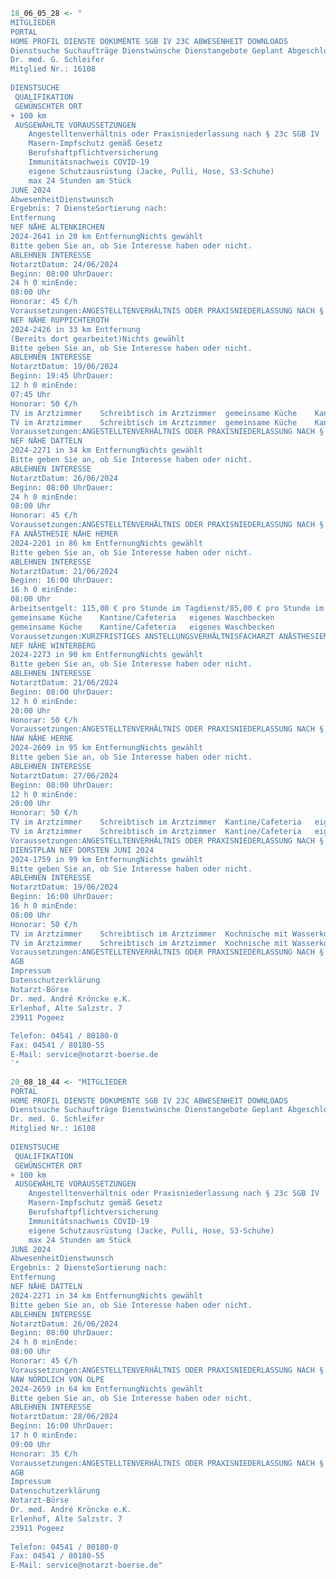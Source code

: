 ```r
18_06_05_28 <- "
MITGLIEDER
PORTAL
HOME PROFIL DIENSTE DOKUMENTE SGB IV 23C ABWESENHEIT DOWNLOADS
Dienstsuche Suchaufträge Dienstwünsche Dienstangebote Geplant Abgeschlossen
Dr. med. G. Schleifer
Mitglied Nr.: 16108
  
DIENSTSUCHE
 QUALIFIKATION
 GEWÜNSCHTER ORT
+ 100 km
 AUSGEWÄHLTE VORAUSSETZUNGEN
	Angestelltenverhältnis oder Praxisniederlassung nach § 23c SGB IV
	Masern-Impfschutz gemäß Gesetz
	Berufshaftpflichtversicherung
	Immunitätsnachweis COVID-19
	eigene Schutzausrüstung (Jacke, Pulli, Hose, S3-Schuhe)
	max 24 Stunden am Stück
JUNE 2024
AbwesenheitDienstwunsch
Ergebnis: 7 DiensteSortierung nach: 
Entfernung
NEF NÄHE ALTENKIRCHEN
2024-2641 in 20 km EntfernungNichts gewählt
Bitte geben Sie an, ob Sie Interesse haben oder nicht.
ABLEHNEN INTERESSE 
NotarztDatum: 24/06/2024
Beginn: 08:00 UhrDauer:
24 h 0 minEnde:
08:00 Uhr
Honorar: 45 €/h
Voraussetzungen:ANGESTELLTENVERHÄLTNIS ODER PRAXISNIEDERLASSUNG NACH § 23C SGB IVMASERN-IMPFSCHUTZ GEMÄSS GESETZBearbeiter: Katharina Koch
NEF NÄHE RUPPICHTEROTH
2024-2426 in 33 km Entfernung
(Bereits dort gearbeitet)Nichts gewählt
Bitte geben Sie an, ob Sie Interesse haben oder nicht.
ABLEHNEN INTERESSE 
NotarztDatum: 19/06/2024
Beginn: 19:45 UhrDauer:
12 h 0 minEnde:
07:45 Uhr
Honorar: 50 €/h
TV im Arztzimmer	Schreibtisch im Arztzimmer	gemeinsame Küche	Kantine/Cafeteria	eigenes Waschbecken und eigene Toilette
TV im Arztzimmer	Schreibtisch im Arztzimmer	gemeinsame Küche	Kantine/Cafeteria	eigenes Waschbecken und eigene Toilette
Voraussetzungen:ANGESTELLTENVERHÄLTNIS ODER PRAXISNIEDERLASSUNG NACH § 23C SGB IVFOBI: GES. PFLICHTFORTBILDUNGEN GEM. § 5 ABS. 4 RETTG NRWMASERN-IMPFSCHUTZ GEMÄSS GESETZBearbeiter: Katharina Koch
NEF NÄHE DATTELN
2024-2271 in 34 km EntfernungNichts gewählt
Bitte geben Sie an, ob Sie Interesse haben oder nicht.
ABLEHNEN INTERESSE 
NotarztDatum: 26/06/2024
Beginn: 08:00 UhrDauer:
24 h 0 minEnde:
08:00 Uhr
Honorar: 45 €/h
Voraussetzungen:ANGESTELLTENVERHÄLTNIS ODER PRAXISNIEDERLASSUNG NACH § 23C SGB IVMAX 24 STUNDEN AM STÜCKMASERN-IMPFSCHUTZ GEMÄSS GESETZBearbeiter: Celine Hassel
FA ANÄSTHESIE NÄHE HEMER
2024-2201 in 86 km EntfernungNichts gewählt
Bitte geben Sie an, ob Sie Interesse haben oder nicht.
ABLEHNEN INTERESSE 
NotarztDatum: 21/06/2024
Beginn: 16:00 UhrDauer:
16 h 0 minEnde:
08:00 Uhr
Arbeitsentgelt: 115,00 € pro Stunde im Tagdienst/85,00 € pro Stunde im Bereitschaftsdienst
gemeinsame Küche	Kantine/Cafeteria	eigenes Waschbecken
gemeinsame Küche	Kantine/Cafeteria	eigenes Waschbecken
Voraussetzungen:KURZFRISTIGES ANSTELLUNGSVERHÄLTNISFACHARZT ANÄSTHESIEMASERN-IMPFSCHUTZ GEMÄSS GESETZBearbeiter: Denise Reko
NEF NÄHE WINTERBERG
2024-2273 in 90 km EntfernungNichts gewählt
Bitte geben Sie an, ob Sie Interesse haben oder nicht.
ABLEHNEN INTERESSE 
NotarztDatum: 21/06/2024
Beginn: 08:00 UhrDauer:
12 h 0 minEnde:
20:00 Uhr
Honorar: 50 €/h
Voraussetzungen:ANGESTELLTENVERHÄLTNIS ODER PRAXISNIEDERLASSUNG NACH § 23C SGB IVZB NOTFALLMEDIZINMASERN-IMPFSCHUTZ GEMÄSS GESETZBearbeiter: Luca Raygrotzki
NAW NÄHE HERNE
2024-2609 in 95 km EntfernungNichts gewählt
Bitte geben Sie an, ob Sie Interesse haben oder nicht.
ABLEHNEN INTERESSE 
NotarztDatum: 27/06/2024
Beginn: 08:00 UhrDauer:
12 h 0 minEnde:
20:00 Uhr
Honorar: 50 €/h
TV im Arztzimmer	Schreibtisch im Arztzimmer	Kantine/Cafeteria	eigenes Waschbecken, eigene Toilette und eigene Dusche
TV im Arztzimmer	Schreibtisch im Arztzimmer	Kantine/Cafeteria	eigenes Waschbecken, eigene Toilette und eigene Dusche
Voraussetzungen:ANGESTELLTENVERHÄLTNIS ODER PRAXISNIEDERLASSUNG NACH § 23C SGB IVBERUFSHAFTPFLICHTVERSICHERUNGNACHWEIS KRANKENVERSICHERUNG / PFLEGEVERSICHERUNGNACHWEIS DER DRV-BEFREIUNGMASERN-IMPFSCHUTZ GEMÄSS GESETZBearbeiter: Kim-Naomi Feindt
DIENSTPLAN NEF DORSTEN JUNI 2024
2024-1759 in 99 km EntfernungNichts gewählt
Bitte geben Sie an, ob Sie Interesse haben oder nicht.
ABLEHNEN INTERESSE 
NotarztDatum: 19/06/2024
Beginn: 16:00 UhrDauer:
16 h 0 minEnde:
08:00 Uhr
Honorar: 50 €/h
TV im Arztzimmer	Schreibtisch im Arztzimmer	Kochnische mit Wasserkocher/Mikrowelle	Kantine/Cafeteria	eigenes Waschbecken, eigene Toilette und eigene Dusche
TV im Arztzimmer	Schreibtisch im Arztzimmer	Kochnische mit Wasserkocher/Mikrowelle	Kantine/Cafeteria	eigenes Waschbecken, eigene Toilette und eigene Dusche
Voraussetzungen:ANGESTELLTENVERHÄLTNIS ODER PRAXISNIEDERLASSUNG NACH § 23C SGB IVBERUFSHAFTPFLICHTVERSICHERUNGEIGENE SCHUTZAUSRÜSTUNG (JACKEPULLIHOSES3-SCHUHE)MASERN-IMPFSCHUTZ GEMÄSS GESETZBearbeiter: Miriam Prüß
AGB
Impressum
Datenschutzerklärung
Notarzt-Börse
Dr. med. André Kröncke e.K.
Erlenhof, Alte Salzstr. 7
23911 Pogeez
 
Telefon: 04541 / 80180-0
Fax: 04541 / 80180-55
E-Mail: service@notarzt-boerse.de
`"
```
```r
20_08_18_44 <- "MITGLIEDER
PORTAL
HOME PROFIL DIENSTE DOKUMENTE SGB IV 23C ABWESENHEIT DOWNLOADS
Dienstsuche Suchaufträge Dienstwünsche Dienstangebote Geplant Abgeschlossen
Dr. med. G. Schleifer
Mitglied Nr.: 16108
  
DIENSTSUCHE
 QUALIFIKATION
 GEWÜNSCHTER ORT
+ 100 km
 AUSGEWÄHLTE VORAUSSETZUNGEN
	Angestelltenverhältnis oder Praxisniederlassung nach § 23c SGB IV
	Masern-Impfschutz gemäß Gesetz
	Berufshaftpflichtversicherung
	Immunitätsnachweis COVID-19
	eigene Schutzausrüstung (Jacke, Pulli, Hose, S3-Schuhe)
	max 24 Stunden am Stück
JUNE 2024
AbwesenheitDienstwunsch
Ergebnis: 2 DiensteSortierung nach: 
Entfernung
NEF NÄHE DATTELN
2024-2271 in 34 km EntfernungNichts gewählt
Bitte geben Sie an, ob Sie Interesse haben oder nicht.
ABLEHNEN INTERESSE 
NotarztDatum: 26/06/2024
Beginn: 08:00 UhrDauer:
24 h 0 minEnde:
08:00 Uhr
Honorar: 45 €/h
Voraussetzungen:ANGESTELLTENVERHÄLTNIS ODER PRAXISNIEDERLASSUNG NACH § 23C SGB IVMAX 24 STUNDEN AM STÜCKMASERN-IMPFSCHUTZ GEMÄSS GESETZBearbeiter: Celine Hassel
NAW NÖRDLICH VON OLPE
2024-2659 in 64 km EntfernungNichts gewählt
Bitte geben Sie an, ob Sie Interesse haben oder nicht.
ABLEHNEN INTERESSE 
NotarztDatum: 28/06/2024
Beginn: 16:00 UhrDauer:
17 h 0 minEnde:
09:00 Uhr
Honorar: 35 €/h
Voraussetzungen:ANGESTELLTENVERHÄLTNIS ODER PRAXISNIEDERLASSUNG NACH § 23C SGB IVMASERN-IMPFSCHUTZ GEMÄSS GESETZBearbeiter: Celine Hassel
AGB
Impressum
Datenschutzerklärung
Notarzt-Börse
Dr. med. André Kröncke e.K.
Erlenhof, Alte Salzstr. 7
23911 Pogeez
 
Telefon: 04541 / 80180-0
Fax: 04541 / 80180-55
E-Mail: service@notarzt-boerse.de"
```

